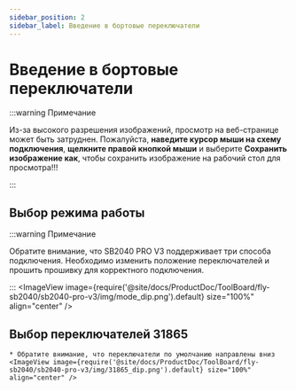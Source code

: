 ```yaml
---
sidebar_position: 2
sidebar_label: Введение в бортовые переключатели
---
```



# Введение в бортовые переключатели

:::warning Примечание

Из-за высокого разрешения изображений, просмотр на веб-странице может быть затруднен. Пожалуйста, **наведите курсор мыши на схему подключения**, **щелкните правой кнопкой мыши** и выберите **Сохранить изображение как**, чтобы сохранить изображение на рабочий стол для просмотра!!!

:::


## Выбор режима работы

:::warning Примечание

Обратите внимание, что SB2040 PRO V3 поддерживает три способа подключения. Необходимо изменить положение переключателей и прошить прошивку для корректного подключения.

:::
    <ImageView image={require('@site/docs/ProductDoc/ToolBoard/fly-sb2040/sb2040-pro-v3/img/mode_dip.png').default} size="100%" align="center" />

## Выбор переключателей 31865

    * Обратите внимание, что переключатели по умолчанию направлены вниз
    <ImageView image={require('@site/docs/ProductDoc/ToolBoard/fly-sb2040/sb2040-pro-v3/img/31865_dip.png').default} size="100%" align="center" />